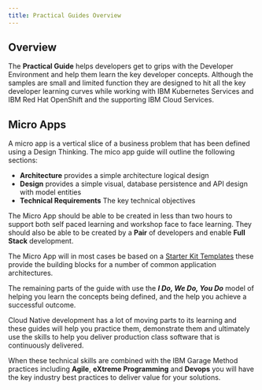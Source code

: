 ```yaml
---
title: Practical Guides Overview
---
```


## Overview

The **Practical Guide** helps developers get to grips with the Developer Environment and help them learn the key developer concepts. Although the samples are small and limited function they are designed to hit all the key developer learning curves while working with IBM Kubernetes Services and IBM Red Hat OpenShift and the supporting IBM Cloud Services.

## Micro Apps

A micro app is a vertical slice of a business problem that has been defined using a Design Thinking. The mico app guide will outline the following sections:

 - **Architecture** provides a simple architecture logical design
 - **Design** provides a simple visual, database persistence and API design with model entities
 - **Technical Requirements** The key technical objectives

The Micro App should be able to be created in less than two hours to support both self paced learning and workshop face to face learning. They should also be able to be created by a **Pair** of developers and enable **Full Stack** development.

The Micro App will in most cases be based on a [Starter Kit Templates](/starterkits/starterkittemplates) these provide the building blocks for a number of common application architectures.

The remaining parts of the guide with use the **_I Do, We Do, You Do_** model of helping you learn the concepts being defined, and the help you achieve a successful outcome.

Cloud Native development has a lot of moving parts to its learning and these guides will help you practice them, demonstrate them and ultimately use the skills to help you deliver production class software that is continuously delivered.

When these technical skills are combined with the IBM Garage Method practices including  **Agile**, **eXtreme Programming** and **Devops** you will have the key industry best practices to deliver value for your solutions.










